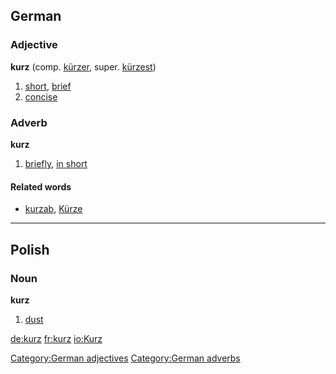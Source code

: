 ==German==
===Adjective===
'''kurz''' (comp. [[kürzer]], super. [[kürzest]])
#[[short]], [[brief]]
#[[concise]]

[[Category:German adjectives]]

===Adverb===
'''kurz'''
#[[briefly]], [[in short]]

====Related words====
* [[kurzab]], [[Kürze]]

[[Category:German adverbs]]

----

==Polish==
===Noun===
'''kurz'''
#[[dust]]

[[de:kurz]]
[[fr:kurz]]
[[io:Kurz]]